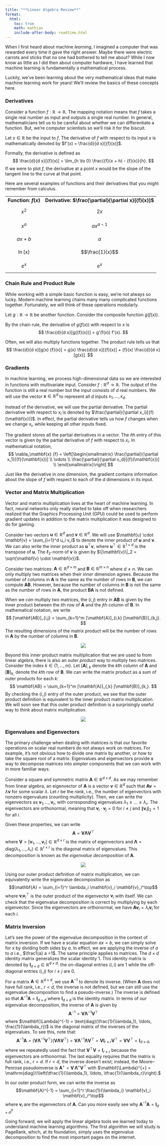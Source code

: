 ```yaml
---
title: "**Linear Algebra Review**"
format:
  html:
    toc: true
    math: mathjax
    include-after-body: readtime.html
---
```


When I first heard about machine *learning*, I imagined a computer that was rewarded every time it gave the right answer. Maybe there were electric carrots and sticks that no one had bothered to tell me about? While I now know as little as I did then about computer hardware, I have learned that machine learning is fundamentally a mathematical process.

Luckily, we've been learning about the very mathematical ideas that make machine learning work for years! We'll review the basics of these concepts here.

### Derivatives

Consider a function ${f}: \mathbb{R} \to \mathbb{R}$.
The mapping notation means that ${f}$ takes a single real number as input and outputs a single real number.
In general, mathematicians tell us to be careful about whether we can differentiate a function.
But, we're computer scientists so we'll risk it for the biscuit.

Let $x \in \mathbb{R}$ be the input to ${f}$.
The derivative of ${f}$ with respect to its input $x$ is mathematically denoted by $f'(x) = \frac{d}{d x}[{f}(x)]$.

Formally, the derivative is defined as
$$
\frac{d}{d x}[{f}(x)]
= \lim_{h \to 0} \frac{{f}(x + h) - {f}(x)}{h}.
$$
If we were to plot ${f}$, the derivative at a point $x$ would be the slope of the tangent line to the curve at that point.

Here are several examples of functions and their derivatives that you might remember from calculus.

<table style="width: 100%; border-collapse: collapse; text-align: center;">
  <tr>
    <td><b>Function: ${f}(x)$ </b></td>
    <td><b>Derivative: $\frac{\partial}{\partial x}[{f}(x)]$</b></td>
  </tr>
  <tr>
    <td>$$x^2$$</td>
    <td>$$2x$$</td>
  </tr>
  <tr>
    <td>$$x^a$$</td>
    <td>$$a x^{a-1}$$</td>
  </tr>
  <tr>
    <td>$$ax + b$$</td>
    <td>$$a$$</td>
  </tr>
  <tr>
    <td>$$\ln(x)$$</td>
    <td>$$\frac{1}{x}$$</td>
  </tr>
  <tr>
    <td>$$e^x$$</td>
    <td>$$e^x$$</td>
  </tr>
</table>

### Chain Rule and Product Rule

While working with a simple basic function is easy, we're not always so lucky.
Modern machine learning chains many many complicated functions together.
Fortunately, we will think of these operations modularly.

Let $g: \mathbb{R} \to \mathbb{R}$ be another function.
Consider the composite function $g({f}(x))$.

By the chain rule, the derivative of $g({f}(x))$ with respect to $x$ is
$$
\frac{d}{d x}[g({f}(x))]
= g'(f(x)) f'(x).
$$

Often, we will also multiply functions together.
The product rule tells us that
$$
\frac{d}{d x}[g(x) {f}(x)]
= g(x) \frac{d}{d x}[{f}(x)]
+ {f}(x) \frac{d}{d x}[g(x)].
$$

### Gradients

In machine learning, we process high-dimensional data so we are interested in functions with multivariate input.
Consider ${f}: \mathbb{R}^d \to \mathbb{R}$.
The output of the function is still a real number but the input consists of $d$ real numbers.
We will use the vector $\mathbf{x} \in \mathbb{R}^d$ to represent all $d$ inputs $x_1, \ldots, x_d$.

Instead of the derivative, we will use the partial derivative.
The partial derivative with respect to $x_i$ is denoted by $\frac{\partial}{\partial x_i}[{f}(\mathbf{x})]$.
In effect, the partial derivative tells us how ${f}$ changes when we change $x_i$, while keeping all other inputs fixed.

The gradient stores all the partial derivatives in a vector.
The $i$th entry of this vector is given by the partial derivative of ${f}$ with respect to $x_i$.
In mathematical notation,
$$
\nabla_\mathbf{x} {f} = \left[\begin{smallmatrix} \frac{\partial}{\partial x_1}[{f}(\mathbf{x})] \\ \vdots \\ \frac{\partial}{\partial x_d}[{f}(\mathbf{x})] \\ \end{smallmatrix}\right]
$$

Just like the derivative in one dimension, the gradient contains information about the slope of ${f}$ with respect to each of the $d$ dimensions in its input.

### Vector and Matrix Multiplication

Vector and matrix multiplication lives at the heart of machine learning.
In fact, neural networks only really started to take off when researchers realized that the Graphics Processing Unit (GPU) could be used to perform gradient updates in addition to the matrix multiplication it was designed to do for gaming.

Consider two vectors $\mathbf{u} \in \mathbb{R}^d$ and $\mathbf{v} \in \mathbb{R}^d$.
We will use $\mathbf{u} \cdot \mathbf{v} = \sum_{i=1}^d u_i v_i$ to denote the inner product of $\mathbf{u}$ and $\mathbf{v}$.
We can also write the inner product as $\mathbf{u}^\top \mathbf{v}$, where $\mathbf{u}^\top \in \mathbb{R}^{1\times d}$ is the transpose of $\mathbf{u}$.
The $\ell_2$-norm of $\mathbf{v}$ is given by $\|\mathbf{v}\|_2 = \sqrt{\mathbf{v} \cdot \mathbf{v}}$.

Consider two matrices: $\mathbf{A} \in \mathbb{R}^{d \times m}$ and $\mathbf{B} \in \mathbb{R}^{m \times n}$ where $d \neq n$.
We can only multiply two matrices when their *inner* dimension agrees.
Because the number of columns in $\mathbf{A}$ is the same as the number of rows in $\mathbf{B}$, we can compute $\mathbf{AB}$.
However, because the number of columns in $\mathbf{B}$ is not the same as the number of rows in $\mathbf{A}$, the product $\mathbf{BA}$ is not defined.

When we *can* multiply two matrices, the $(i,j)$ entry in $\mathbf{AB}$ is given by the inner product between the $i$th row of $\mathbf{A}$ and the $j$th column of $\mathbf{B}$.
In mathematical notation, we write
$$
[\mathbf{AB}]_{i,j} = \sum_{k=1}^m [\mathbf{A}]_{i,k} [\mathbf{B}]_{k,j}.
$$
The resulting dimensions of the matrix product will be the number of rows in $\mathbf{A}$ by the number of columns in $\mathbf{B}$.

<center><img src="images/linalg_matmul0.svg" class="responsive-img"></center>

Beyond this inner product matrix multiplication that we are used to from linear algebra, there is also an *outer product* way to multiply two matrices.
Consider the index $k \in \{1, \ldots, m\}$.
Let $[\mathbf{A}]_{,k}$ denote the $k$th column of $\mathbf{A}$ and $[\mathbf{B}]_{k,}$ denote the $k$th row of $\mathbf{B}$.
We can write the matrix product as a sum of outer products for each $k$:
$$
\mathbf{AB} = \sum_{k=1}^m [\mathbf{A}]_{,k} [\mathbf{B}]_{k,}.
$$
By checking the $(i,j)$ entry of the outer product, we see that the outer product definition is equivalent to the inner product matrix multiplication.
We will soon see that this outer product definition is a surprisingly useful way to think about matrix multiplication.

<center><img src="images/linalg_matmul1.svg" class="responsive-img"></center>


### Eigenvalues and Eigenvectors
The primary challenge when dealing with matrices is that our favorite operations on scalar real numbers do not always work on matrices.
For example, it's not obvious how to divide one matrix by another, or how to take the square root of a matrix.
Eigenvalues and eigenvectors provide a way to decompose matrices into simpler components that we can work with in more familiar ways.

Consider a square and symmetric matrix $\mathbf{A} \in \mathbb{R}^{d \times d}$.
As we may remember from linear algebra, an eigenvector of $\mathbf{A}$ is a vector $\mathbf{v} \in \mathbb{R}^d$ such that $\mathbf{Av} = \lambda \mathbf{v}$ for some scalar $\lambda$.
Let $r$ be the *rank*, i.e., the number of eigenvectors with nonzero eigenvalues (counting multiplicity). 
Then, we can write the eigenvectors as $\mathbf{v}_1, \ldots, \mathbf{v}_r$, with corresponding eigenvalues $\lambda_1 \geq \ldots \geq \lambda_r$.
The eigenvectors are orthonormal, meaning that $\mathbf{v}_i \cdot \mathbf{v}_j = 0$ for $i \neq j$ and $\|\mathbf{v}_i\|_2 = 1$ for all $i$.

Given these properties, we can write
$$\mathbf{A} = \mathbf{V} \mathbf{\Lambda} \mathbf{V}^\top$$
where $\mathbf{V} = [\mathbf{v}_1, \ldots, \mathbf{v}_r] \in \mathbb{R}^{d \times r}$ is the matrix of eigenvectors and $\mathbf{\Lambda} = \text{diag}(\lambda_1, \ldots, \lambda_r) \in \mathbb{R}^{r \times r}$ is the diagonal matrix of eigenvalues.
This decomposition is known as the *eigenvalue decomposition* of $\mathbf{A}$.

<center><img src="images/linalg_eigs.svg" class="responsive-img"></center>

Using our outer product definition of matrix multiplication, we can equivalently write the eigenvalue decomposition as
$$\mathbf{A} = \sum_{i=1}^r \lambda_i \mathbf{v}_i \mathbf{v}_i^\top$$
where $\mathbf{v}_i \mathbf{v}_i^\top$ is the outer product of the eigenvector $\mathbf{v}_i$ with itself.
We can check that the eigenvalue decomposition is correct by multiplying by each eigenvector.
Since the eigenvectors are orthonormal, we have $\mathbf{A} \mathbf{v}_i = \lambda_i \mathbf{v}_i$ for each $i$.

### Matrix Inversion

Let's see the power of the eigenvalue decomposition in the context of matrix inversion.
If we have a scalar equation $ax = b$, we can simply solve for $x$ by dividing both sides by $a$.
In effect, we are applying the inverse of $a$ to $a$ i.e., $\frac1{a} a =1$.
The same principle applies to matrices.
The $d \times d$ identity matrix generalizes the scalar identity $1$.
This identity matrix is denoted by $\mathbf{I}_{d \times d} \in \mathbb{R}^{d \times d}$: the on-diagonal entries $(i,i)$ are 1 while the off-diagonal entries $(i,j)$ for $i\neq j$ are 0.

For a matrix $\mathbf{A} \in \mathbb{R}^{d \times d}$, we use $\mathbf{A}^{-1}$ to denote its inverse.
(When $\mathbf{A}$ does not have full rank, i.e., $r < d$, the inverse is not defined, but we can still use the eigenvalue decomposition to find a pseudo-inverse.)
The inverse is defined so that $\mathbf{A}^{-1} \mathbf{A} = \mathbf{I}_{d \times d}$ where $\mathbf{I}_{d \times d}$ is the identity matrix.
In terms of our eigenvalue decomposition, the inverse of $\mathbf{A}$ is given by
$$\mathbf{A}^{-1} = \mathbf{V} \mathbf{\Lambda}^{-1} \mathbf{V}^\top$$
where $\mathbf{\Lambda}^{-1} = \text{diag}(\frac{1}{\lambda_1}, \ldots, \frac{1}{\lambda_r})$ is the diagonal matrix of the inverses of the eigenvalues.
To see this, note that:
$$
\mathbf{A}^{-1} \mathbf{A} = \left(\mathbf{V} \mathbf{\Lambda}^{-1} \mathbf{V}^\top\right) \left(\mathbf{V} \mathbf{\Lambda} \mathbf{V}^\top\right)
= \mathbf{V} \mathbf{\Lambda}^{-1} \mathbf{\Lambda} \mathbf{V}^\top
= \mathbf{V} \mathbf{I}_{r \times r} \mathbf{V}^\top
= \mathbf{V} \mathbf{V}^\top
= \mathbf{I}_{d \times d},
$$
where we repeatedly used the fact that $\mathbf{V}^\top \mathbf{V} = \mathbf{I}_{r \times r}$ because the eigenvectors are orthonormal.
The last equality requires that the matrix is full rank, i.e., $r=d$.
If $r < d$, the inverse doesn’t exist; instead, the Moore–Penrose pseudoinverse is 
$\mathbf{A}^{+} = \mathbf{V}\,\mathbf{\Lambda}^{+}\mathbf{V}^\top$
with 
$\mathbf{\Lambda}^{+} = \mathrm{diag}\!\left(\tfrac{1}{\lambda_1}, \ldots, \tfrac{1}{\lambda_r}\right).$

In our outer product form, we can write the inverse as
$$\mathbf{A}^{-1} = \sum_{i=1}^r \frac{1}{\lambda_i} \mathbf{v}_i \mathbf{v}_i^\top$$
where $\mathbf{v}_i$ are the eigenvectors of $\mathbf{A}$.
Can you more easily see why $\mathbf{A}^{-1} \mathbf{A} = \mathbf{I}_{d \times d}$?

Going forward, we will apply the linear algebra tools we learned today to understand machine learning algorithms.
The first algorithm we will study is PageRank, which, at its foundation, simply uses the eigenvalue decomposition to find the most important pages on the internet.
